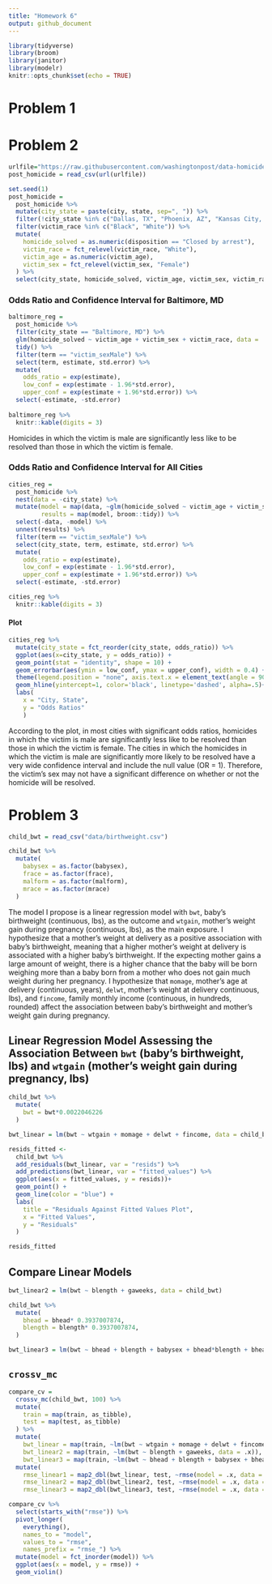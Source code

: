 ```yaml
---
title: "Homework 6"
output: github_document
---
```


```r
library(tidyverse)
library(broom)
library(janitor)
library(modelr)
knitr::opts_chunk$set(echo = TRUE)
```

# Problem 1

# Problem 2
```r
urlfile="https://raw.githubusercontent.com/washingtonpost/data-homicides/master/homicide-data.csv"
post_homicide = read_csv(url(urlfile))

set.seed(1)
post_homicide =
  post_homicide %>% 
  mutate(city_state = paste(city, state, sep=", ")) %>% 
  filter(!city_state %in% c("Dallas, TX", "Phoenix, AZ", "Kansas City, MO", "Tulsa, AL")) %>% 
  filter(victim_race %in% c("Black", "White")) %>% 
  mutate(
    homicide_solved = as.numeric(disposition == "Closed by arrest"),
    victim_race = fct_relevel(victim_race, "White"),
    victim_age = as.numeric(victim_age),
    victim_sex = fct_relevel(victim_sex, "Female")
  ) %>% 
  select(city_state, homicide_solved, victim_age, victim_sex, victim_race)
```

### Odds Ratio and Confidence Interval for Baltimore, MD
```r
baltimore_reg =
  post_homicide %>% 
  filter(city_state == "Baltimore, MD") %>% 
  glm(homicide_solved ~ victim_age + victim_sex + victim_race, data = ., family = binomial()) %>%
  tidy() %>% 
  filter(term == "victim_sexMale") %>% 
  select(term, estimate, std.error) %>% 
  mutate(
    odds_ratio = exp(estimate),
    low_conf = exp(estimate - 1.96*std.error),
    upper_conf = exp(estimate + 1.96*std.error)) %>% 
  select(-estimate, -std.error)
 
baltimore_reg %>% 
  knitr::kable(digits = 3)
```
Homicides in which the victim is male are significantly less like to be resolved than those in which the victim is female. 

### Odds Ratio and Confidence Interval for All Cities
```r
cities_reg = 
  post_homicide %>%
  nest(data = -city_state) %>% 
  mutate(model = map(data, ~glm(homicide_solved ~ victim_age + victim_sex + victim_race, data = ., family = binomial())),
         results = map(model, broom::tidy)) %>% 
  select(-data, -model) %>% 
  unnest(results) %>% 
  filter(term == "victim_sexMale") %>% 
  select(city_state, term, estimate, std.error) %>% 
  mutate(
    odds_ratio = exp(estimate),
    low_conf = exp(estimate - 1.96*std.error),
    upper_conf = exp(estimate + 1.96*std.error)) %>% 
  select(-estimate, -std.error)

cities_reg %>% 
  knitr::kable(digits = 3)
```

#### Plot
```r
cities_reg %>% 
  mutate(city_state = fct_reorder(city_state, odds_ratio)) %>% 
  ggplot(aes(x=city_state, y = odds_ratio)) +
  geom_point(stat = "identity", shape = 10) +
  geom_errorbar(aes(ymin = low_conf, ymax = upper_conf), width = 0.4) +
  theme(legend.position = "none", axis.text.x = element_text(angle = 90)) +
  geom_hline(yintercept=1, color='black', linetype='dashed', alpha=.5)+
  labs(
    x = "City, State",
    y = "Odds Ratios"
    )
```
According to the plot, in most cities with significant odds ratios, homicides in which the victim is male are significantly less like to be resolved than those in which the victim is female.  The cities in which the homicides in which the victim is male are significantly more likely to be resolved have a very wide confidence interval and include the null value (OR = 1). Therefore, the victim's sex may not have a significant difference on whether or not the homicide will be resolved. 

# Problem 3
```r
child_bwt = read_csv("data/birthweight.csv")

child_bwt %>% 
  mutate(
    babysex = as.factor(babysex),
    frace = as.factor(frace),
    malform = as.factor(malform),
    mrace = as.factor(mrace)
  ) 
```

The model I propose is a linear regression model with `bwt`, baby's birthweight (continuous, lbs), as the outcome and `wtgain`, mother's weight gain during pregnancy (continuous, lbs), as the main exposure. I hypothesize that a mother's weight at delivery as a positive association with baby's birthweight, meaning that a higher mother's weight at delivery is associated with a higher baby's birthweight. If the expecting mother gains a large amount of weight, there is a higher chance that the baby will be born weighing more than a baby born from a mother who does not gain much weight during her pregnancy. I hypothesize that `momage`, mother's age at delivery (continuous, years), `delwt`, mother's weight at delivery continuous, lbs), and `fincome`, family monthly income (continuous, in hundreds, rounded) affect the association between baby's birthweight and mother's weight gain during pregnancy.

## Linear Regression Model Assessing the Association Between `bwt` (baby's birthweight, lbs) and `wtgain` (mother's weight gain during pregnancy, lbs)
```r
child_bwt %>% 
  mutate(
    bwt = bwt*0.0022046226
  )

bwt_linear = lm(bwt ~ wtgain + momage + delwt + fincome, data = child_bwt)

resids_fitted <-
  child_bwt %>% 
  add_residuals(bwt_linear, var = "resids") %>% 
  add_predictions(bwt_linear, var = "fitted_values") %>% 
  ggplot(aes(x = fitted_values, y = resids))+
  geom_point() +
  geom_line(color = "blue") +
  labs(
    title = "Residuals Against Fitted Values Plot",
    x = "Fitted Values",
    y = "Residuals"
  )

resids_fitted
```

## Compare Linear Models
```r
bwt_linear2 = lm(bwt ~ blength + gaweeks, data = child_bwt)

child_bwt %>% 
  mutate(
    bhead = bhead* 0.3937007874,
    blength = blength* 0.3937007874,
  )

bwt_linear3 = lm(bwt ~ bhead + blength + babysex + bhead*blength + bhead*babysex + blength*babysex + bhead*blength*babysex, data = child_bwt)
```

## `crossv_mc`
```r
compare_cv = 
  crossv_mc(child_bwt, 100) %>% 
  mutate(
    train = map(train, as_tibble),
    test = map(test, as_tibble)
  ) %>% 
  mutate(
    bwt_linear = map(train, ~lm(bwt ~ wtgain + momage + delwt + fincome, data = .x)),
    bwt_linear2 = map(train, ~lm(bwt ~ blength + gaweeks, data = .x)),
    bwt_linear3 = map(train, ~lm(bwt ~ bhead + blength + babysex + bhead*blength + bhead*babysex + blength*babysex + bhead*blength*babysex, data = .x))) %>% 
  mutate(
    rmse_linear1 = map2_dbl(bwt_linear, test, ~rmse(model = .x, data = .y)),
    rmse_linear2 = map2_dbl(bwt_linear2, test, ~rmse(model = .x, data = .y)),
    rmse_linear3 = map2_dbl(bwt_linear3, test, ~rmse(model = .x, data = .y)))

compare_cv %>% 
  select(starts_with("rmse")) %>% 
  pivot_longer(
    everything(),
    names_to = "model",
    values_to = "rmse",
    names_prefix = "rmse_") %>% 
  mutate(model = fct_inorder(model)) %>% 
  ggplot(aes(x = model, y = rmse)) + 
  geom_violin()
```

